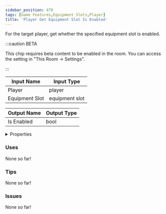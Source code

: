 ```yaml
---
sidebar_position: 479
tags: [Game Features,Equipment Slots,Player]
title: 'Player Get Equipment Slot Is Enabled'
---
```


For the target player, get whether the specified equipment slot is enabled.

:::caution BETA

This chip requires beta content to be enabled in the room. You can access the setting in "This Room -> Settings".

:::


<EsbSvg />

| Input Name | Input Type |
|-----------|-----------|
| Player | player |
| Equipment Slot | equipment slot |

| Output Name | Output Type |
|-----------|-----------|
| Is Enabled | bool |


<details>
  <summary>Properties</summary>
  <div>
    <div>
    <table>
      <thead>
        <tr>
          <th>Is beta required?</th>
          <th>✅</th>
        </tr>
        <tr>
          <th>Is this chip a trolling risk?</th>
          <th>❌</th>
        </tr>
        <tr>
          <th>Is this chip a role assignment risk?</th>
          <th>❌</th>
        </tr>
        <tr>
          <th>Chip UUID</th>
          <th>c8470b28-0f2c-4a60-80e5-e6dac582a0ab</th>
        </tr>
      </thead>
    </table>
    </div>
  </div>
</details>

### Uses

None so far!

### Tips

None so far!

### Issues

None so far!